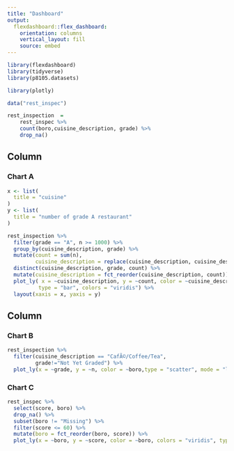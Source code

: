 ```yaml
---
title: "Dashboard"
output: 
  flexdashboard::flex_dashboard:
    orientation: columns
    vertical_layout: fill
    source: embed
---
```


```r
library(flexdashboard)
library(tidyverse)
library(p8105.datasets)

library(plotly)
```

```r
data("rest_inspec") 

rest_inspection  =
    rest_inspec %>% 
    count(boro,cuisine_description, grade) %>% 
    drop_na()
```

Column {data-width=650}
-----------------------------------------------------------------------

### Chart A

```r
x <- list(
  title = "cuisine"
)
y <- list(
  title = "number of grade A restaurant"
)

rest_inspection %>% 
  filter(grade == "A", n >= 1000) %>%
  group_by(cuisine_description, grade) %>% 
  mutate(count = sum(n),
         cuisine_description = replace(cuisine_description, cuisine_description == "Latin (Cuban, Dominican, Puerto Rican, South & Central American)", "Latin" )) %>% 
  distinct(cuisine_description, grade, count) %>% 
  mutate(cuisine_description = fct_reorder(cuisine_description, count)) %>% 
  plot_ly( x = ~cuisine_description, y = ~count, color = ~cuisine_description, 
          type = "bar", colors = "viridis") %>% 
  layout(xaxis = x, yaxis = y)

```

Column {data-width=350}
-----------------------------------------------------------------------

### Chart B

```r
rest_inspection %>% 
  filter(cuisine_description == "CafÃ©/Coffee/Tea",
         grade!="Not Yet Graded") %>% 
  plot_ly(x = ~grade, y = ~n, color = ~boro,type = "scatter", mode = "lines")
```

### Chart C

```r
rest_inspec %>% 
  select(score, boro) %>% 
  drop_na() %>% 
  subset(boro != "Missing") %>% 
  filter(score <= 60) %>% 
  mutate(boro = fct_reorder(boro, score)) %>% 
  plot_ly(x = ~boro, y = ~score, color = ~boro, colors = "viridis", type = "box")
```



